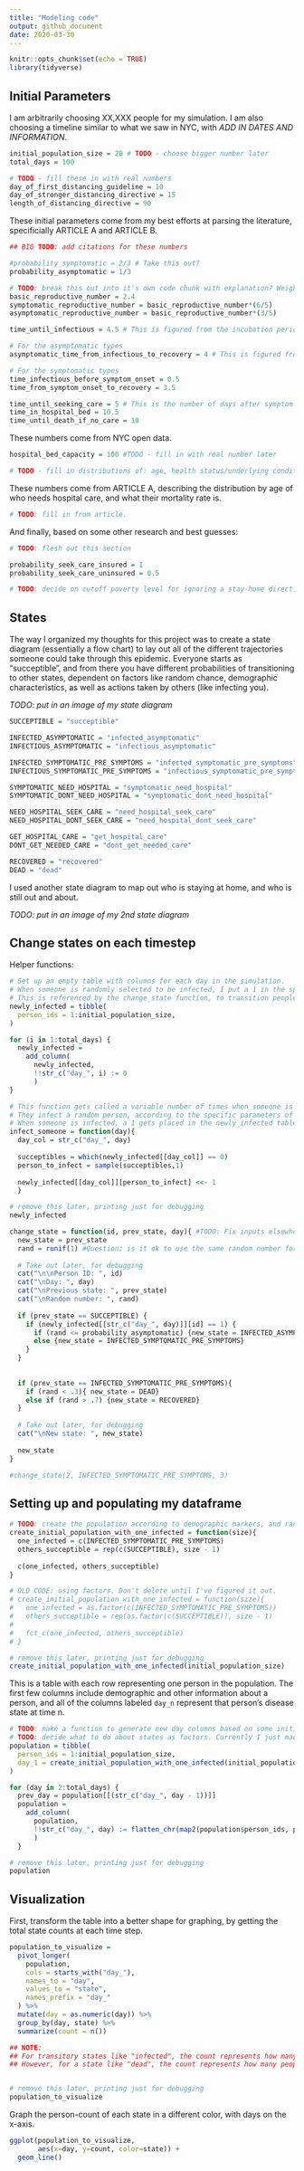```yaml
---
title: "Modeling code"
output: github_document
date: 2020-03-30
---
```


```r
knitr::opts_chunk$set(echo = TRUE)
library(tidyverse)
```

## Initial Parameters

I am arbitrarily choosing XX,XXX people for my simulation. I am also choosing a timeline similar to what we saw in NYC, with *ADD IN DATES AND INFORMATION*.
```r
initial_population_size = 20 # TODO - choose bigger number later
total_days = 100

# TODO - fill these in with real numbers
day_of_first_distancing_guideline = 10
day_of_stronger_distancing_directive = 15
length_of_distancing_directive = 90
```

These initial parameters come from my best efforts at parsing the literature, specificially ARTICLE A and ARTICLE B.
```r
## BIG TODO: add citations for these numbers

#probability_symptomatic = 2/3 # Take this out?
probability_asymptomatic = 1/3

# TODO: break this out into it's own code chunk with explanation? Weighted average, solved equations to get 
basic_reproductive_number = 2.4
symptomatic_reproductive_number = basic_reproductive_number*(6/5)
asymptomatic_reproductive_number = basic_reproductive_number*(3/5)

time_until_infectious = 4.5 # This is figured from the incubation period, and rounded down from 4.6 so I can do steps in half-days.

# For the asymptomatic types
asymptomatic_time_from_infectious_to_recovery = 4 # This is figured from the generation time (confusing). Should this be longer??

# For the symptomatic types
time_infectious_before_symptom_onset = 0.5
time_from_symptom_onset_to_recovery = 3.5

time_until_seeking_care = 5 # This is the number of days after symptom onset that people seek hospital care if they need it, on average
time_in_hospital_bed = 10.5
time_until_death_if_no_care = 10

```

These numbers come from NYC open data.
```r
hospital_bed_capacity = 100 #TODO - fill in with real number later

# TODO - fill in distributions of: age, health status/underlying conditions, "essential" jobs, poverty levels, incarcerated, homeless, detained immigrants, insurance coverage 
```

These numbers come from ARTICLE A, describing the distribution by age of who needs hospital care, and what their mortality rate is.
```r
# TODO: fill in from article.
```

And finally, based on some other research and best guesses:
```r
# TODO: flesh out this section

probability_seek_care_insured = 1
probability_seek_care_uninsured = 0.5

# TODO: decide on cutoff poverty level for ignoring a stay-home directive
```


## States

The way I organized my thoughts for this project was to create a state diagram (essentially a flow chart) to lay out all of the different trajectories someone could take through this epidemic. Everyone starts as "succeptible", and from there you have different probabilities of transitioning to other states, dependent on factors like random chance, demographic characteristics, as well as actions taken by others (like infecting you).

*TODO: put in an image of my state diagram*

```r
SUCCEPTIBLE = "succeptible"

INFECTED_ASYMPTOMATIC = "infected_asymptomatic"
INFECTIOUS_ASYMPTOMATIC = "infectious_asymptomatic"

INFECTED_SYMPTOMATIC_PRE_SYMPTOMS = "infected_symptomatic_pre_symptoms"
INFECTIOUS_SYMPTOMATIC_PRE_SYMPTOMS = "infectious_symptomatic_pre_symptoms"

SYMPTOMATIC_NEED_HOSPITAL = "symptomatic_need_hospital"
SYMPTOMATIC_DONT_NEED_HOSPITAL = "symptomatic_dont_need_hospital"

NEED_HOSPITAL_SEEK_CARE = "need_hospital_seek_care"
NEED_HOSPITAL_DONT_SEEK_CARE = "need_hospital_dont_seek_care"

GET_HOSPITAL_CARE = "get_hospital_care"
DONT_GET_NEEDED_CARE = "dont_get_needed_care"

RECOVERED = "recovered"
DEAD = "dead"
```

I used another state diagram to map out who is staying at home, and who is still out and about.

*TODO: put in an image of my 2nd state diagram*



## Change states on each timestep

Helper functions: 
```r
# Set up an empty table with columns for each day in the simulation.
# When someone is randomly selected to be infected, I put a 1 in the spot corresponding to that person (row) on that day (column).
# This is referenced by the change_state function, to transition people from SUCCEPTIBLE to INFECTED.
newly_infected = tibble(
  person_ids = 1:initial_population_size,
)

for (i in 1:total_days) {
  newly_infected =
    add_column(
      newly_infected,
      !!str_c("day_", i) := 0
      )
}

# This function gets called a variable number of times when someone is contageous.
# They infect a random person, according to the specific parameters of the situation (taking into account who and how many people are staying at home.)
# When someone is infected, a 1 gets placed in the newly_infected table for that specific person on the day they're infected.
infect_someone = function(day){
  day_col = str_c("day_", day)
  
  succeptibles = which(newly_infected[[day_col]] == 0)
  person_to_infect = sample(succeptibles,1)
  
  newly_infected[[day_col]][person_to_infect] <<- 1
  }

# remove this later, printing just for debugging
newly_infected
```



```r
change_state = function(id, prev_state, day){ #TODO: Fix inputs elsewhere
  new_state = prev_state
  rand = runif(1) #Question: is it ok to use the same random number for every decision in this function?
  
  # Take out later, for debugging
  cat("\n\nPerson ID: ", id)
  cat("\nDay: ", day)
  cat("\nPrevious state: ", prev_state)
  cat("\nRandom number: ", rand)
  
  if (prev_state == SUCCEPTIBLE) {
    if (newly_infected[[str_c("day_", day)]][id] == 1) {
      if (rand <= probability_asymptomatic) {new_state = INFECTED_ASYMPTOMATIC}
      else {new_state = INFECTED_SYMPTOMATIC_PRE_SYMPTOMS}
    }
  }
  
  
  if (prev_state == INFECTED_SYMPTOMATIC_PRE_SYMPTOMS){
    if (rand < .3){ new_state = DEAD}
    else if (rand > .7) {new_state = RECOVERED}
  }
  
  # Take out later, for debugging
  cat("\nNew state: ", new_state)
  
  new_state
}

#change_state(2, INFECTED_SYMPTOMATIC_PRE_SYMPTOMS, 3)
```


## Setting up and populating my dataframe

```r
# TODO: create the population according to demographic markers, and randomly assign the infected person.
create_initial_population_with_one_infected = function(size){
  one_infected = c(INFECTED_SYMPTOMATIC_PRE_SYMPTOMS)
  others_succeptible = rep(c(SUCCEPTIBLE), size - 1)
  
  c(one_infected, others_succeptible)
}

# OLD CODE: using factors. Don't delete until I've figured it out.
# create_initial_population_with_one_infected = function(size){
#   one_infected = as.factor(c(INFECTED_SYMPTOMATIC_PRE_SYMPTOMS))
#   others_succeptible = rep(as.factor(c(SUCCEPTIBLE)), size - 1)
#   
#   fct_c(one_infected, others_succeptible)
# }

# remove this later, printing just for debugging
create_initial_population_with_one_infected(initial_population_size)
```

This is a table with each row representing one person in the population. The first few columns include demographic and other information about a person, and all of the columns labeled `day_n` represent that person's disease state at time n.
```r
# TODO: make a function to generate new day columns based on some initial parameter.
# TODO: decide what to do about states as factors. Currently I just made everything strings because I couldn't keep things straight.
population = tibble(
  person_ids = 1:initial_population_size,
  day_1 = create_initial_population_with_one_infected(initial_population_size)
)

for (day in 2:total_days) {
  prev_day = population[[(str_c("day_", day - 1))]]
  population =
    add_column(
      population,
      !!str_c("day_", day) := flatten_chr(map2(population$person_ids, prev_day, change_state, day))
      )
  }

# remove this later, printing just for debugging
population
```


## Visualization

First, transform the table into a better shape for graphing, by getting the total state counts at each time step.
```r
population_to_visualize =
  pivot_longer(
    population,
    cols = starts_with("day_"),
    names_to = "day",
    values_to = "state",
    names_prefix = "day_"
  ) %>% 
  mutate(day = as.numeric(day)) %>% 
  group_by(day, state) %>% 
  summarize(count = n())

## NOTE:
## For transitory states like "infected", the count represents how many people are infected on that day.
## However, for a state like "dead", the count represents how many people total have died up until that point (because once you reach the "dead" state, you stay at that state forever).


# remove this later, printing just for debugging
population_to_visualize
```

Graph the person-count of each state in a different color, with days on the x-axis.
```r
ggplot(population_to_visualize, 
       aes(x=day, y=count, color=state)) + 
  geom_line()
```


